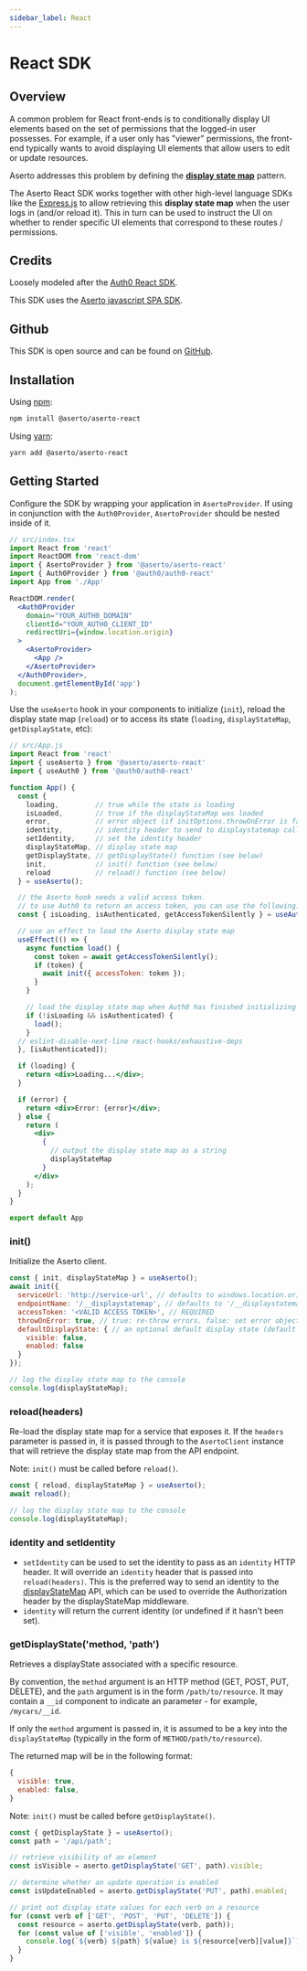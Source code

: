 ```yaml
---
sidebar_label: React 
---
```


# React SDK

## Overview 

A common problem for React front-ends is to conditionally display UI elements based on the set of permissions 
that the logged-in user possesses. For example, if a user only has "viewer" permissions, 
the front-end typically wants to avoid displaying UI elements that allow users to edit or update resources.

Aserto addresses this problem by defining the [**display state map**](/docs/authorizer-guide/display-state-map) pattern. 

The Aserto React SDK works together with other high-level language SDKs like the 
[Express.js](/docs/software-development-kits/express#displayStateMap-middleware) to allow retrieving this 
**display state map** when the user logs in (and/or reload it). This in turn can be used to instruct 
the UI on whether to render specific UI elements that correspond to these routes / permissions.

## Credits

Loosely modeled after the [Auth0 React SDK](https://github.com/auth0/auth0-react).

This SDK uses the [Aserto javascript SPA SDK](https://github.com/aserto-dev/aserto-spa-js).

## Github

This SDK is open source and can be found on [GitHub](https://github.com/aserto-dev/aserto-react).

## Installation

Using [npm](https://npmjs.org):

```sh
npm install @aserto/aserto-react
```

Using [yarn](https://yarnpkg.com):

```sh
yarn add @aserto/aserto-react
```

## Getting Started

Configure the SDK by wrapping your application in `AsertoProvider`. If using in conjunction with the `Auth0Provider`, `AsertoProvider` should be nested inside of it.

```jsx
// src/index.tsx
import React from 'react'
import ReactDOM from 'react-dom'
import { AsertoProvider } from '@aserto/aserto-react'
import { Auth0Provider } from '@auth0/auth0-react'
import App from './App'

ReactDOM.render(
  <Auth0Provider
    domain="YOUR_AUTH0_DOMAIN"
    clientId="YOUR_AUTH0_CLIENT_ID"
    redirectUri={window.location.origin}
  >
    <AsertoProvider>
      <App />
    </AsertoProvider>
  </Auth0Provider>,
  document.getElementById('app')
);
```

Use the `useAserto` hook in your components to initialize (`init`), reload the display state map (`reload`) or to access its state (`loading`, `displayStateMap`, `getDisplayState`, etc):

```jsx
// src/App.js
import React from 'react'
import { useAserto } from '@aserto/aserto-react'
import { useAuth0 } from '@auth0/auth0-react'

function App() {
  const {
    loading,         // true while the state is loading
    isLoaded,        // true if the displayStateMap was loaded
    error,           // error object (if initOptions.throwOnError is false)
    identity,        // identity header to send to displaystatemap call
    setIdentity,     // set the identity header
    displayStateMap, // display state map
    getDisplayState, // getDisplayState() function (see below)
    init,            // init() function (see below)
    reload           // reload() function (see below)
  } = useAserto();

  // the Aserto hook needs a valid access token.
  // to use Auth0 to return an access token, you can use the following:
  const { isLoading, isAuthenticated, getAccessTokenSilently } = useAuth0();

  // use an effect to load the Aserto display state map
  useEffect(() => {
    async function load() {
      const token = await getAccessTokenSilently();
      if (token) {
        await init({ accessToken: token });
      }
    }

    // load the display state map when Auth0 has finished initializing
    if (!isLoading && isAuthenticated) {
      load();
    }
  // eslint-disable-next-line react-hooks/exhaustive-deps
  }, [isAuthenticated]);

  if (loading) {
    return <div>Loading...</div>;
  }

  if (error) {
    return <div>Error: {error}</div>;
  } else {
    return (
      <div>
        {
          // output the display state map as a string
          displayStateMap
        }
      </div>
    );
  }
}

export default App
```

### init()

Initialize the Aserto client.

```js
const { init, displayStateMap } = useAserto();
await init({
  serviceUrl: 'http://service-url', // defaults to windows.location.origin
  endpointName: '/__displaystatemap', // defaults to '/__displaystatemap'
  accessToken: '<VALID ACCESS TOKEN>', // REQUIRED
  throwOnError: true, // true: re-throw errors. false: set error object. defaults to true.
  defaultDisplayState: { // an optional default display state (default values below)
    visible: false,
    enabled: false
  }
});

// log the display state map to the console
console.log(displayStateMap);
```

### reload(headers)

Re-load the display state map for a service that exposes it.  If the `headers` parameter is passed in, it is passed through to the `AsertoClient` instance that will retrieve the display state map from the API endpoint.

Note: `init()` must be called before `reload()`.

```js
const { reload, displayStateMap } = useAserto();
await reload();

// log the display state map to the console
console.log(displayStateMap);
```

### identity and setIdentity

- `setIdentity` can be used to set the identity to pass as an `identity` HTTP header.  It will override an `identity` header that is passed into `reload(headers)`.  This is the preferred way to send an identity to the [displayStateMap](/docs/software-development-kits/express#displayStateMap-middleware) API, which can be used to override the Authorization header by the displayStateMap middleware.
- `identity` will return the current identity (or undefined if it hasn't been set).

### getDisplayState('method, 'path')

Retrieves a displayState associated with a specific resource.

By convention, the `method` argument is an HTTP method (GET, POST, PUT, DELETE), and the `path` argument is in the form `/path/to/resource`. It may contain a `__id` component to indicate an parameter - for example, `/mycars/__id`.

If only the `method` argument is passed in, it is assumed to be a key into the `displayStateMap` (typically in the form of `METHOD/path/to/resource`).

The returned map will be in the following format:
```js
{
  visible: true,
  enabled: false,
}
```

Note: `init()` must be called before `getDisplayState()`.

```js
const { getDisplayState } = useAserto();
const path = '/api/path';

// retrieve visibility of an element
const isVisible = aserto.getDisplayState('GET', path).visible;

// determine whether an update operation is enabled
const isUpdateEnabled = aserto.getDisplayState('PUT', path).enabled;

// print out display state values for each verb on a resource
for (const verb of ['GET', 'POST', 'PUT', 'DELETE']) {
  const resource = aserto.getDisplayState(verb, path));
  for (const value of ['visible', 'enabled']) {
    console.log(`${verb} ${path} ${value} is ${resource[verb][value]}`);
  }
}
```
